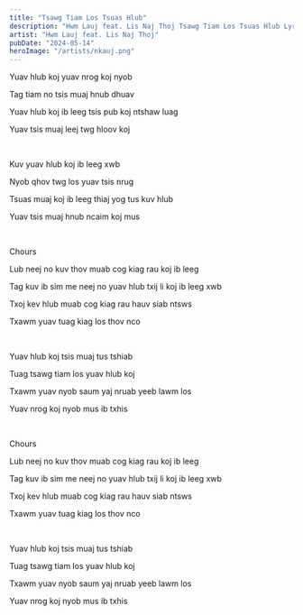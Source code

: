 ```yaml
---
title: "Tsawg Tiam Los Tsuas Hlub"
description: "Hwm Lauj feat. Lis Naj Thoj Tsawg Tiam Los Tsuas Hlub Lyrics"
artist: "Hwm Lauj feat. Lis Naj Thoj"
pubDate: "2024-05-14"
heroImage: "/artists/nkauj.png"
---
```


Yuav hlub koj yuav nrog koj nyob

Tag tiam no tsis muaj hnub dhuav

Yuav hlub koj ib leeg tsis pub koj ntshaw luag

Yuav tsis muaj leej twg hloov koj

<br />

Kuv yuav hlub koj ib leeg xwb

Nyob qhov twg los yuav tsis nrug

Tsuas muaj koj ib leeg thiaj yog tus kuv hlub

Yuav tsis muaj hnub ncaim koj mus

<br />

Chours

Lub neej no kuv thov muab cog kiag rau koj ib leeg

Tag kuv ib sim me neej no yuav hlub txij li koj ib leeg xwb

Txoj kev hlub muab cog kiag rau hauv siab ntsws

Txawm yuav tuag kiag los thov nco

<br />

Yuav hlub koj tsis muaj tus tshiab

Tuag tsawg tiam los yuav hlub koj

Txawm yuav nyob saum yaj nruab yeeb lawm los

Yuav nrog koj nyob mus ib txhis

<br />

Chours

Lub neej no kuv thov muab cog kiag rau koj ib leeg

Tag kuv ib sim me neej no yuav hlub txij li koj ib leeg xwb

Txoj kev hlub muab cog kiag rau hauv siab ntsws

Txawm yuav tuag kiag los thov nco

<br />

Yuav hlub koj tsis muaj tus tshiab

Tuag tsawg tiam los yuav hlub koj

Txawm yuav nyob saum yaj nruab yeeb lawm los

Yuav nrog koj nyob mus ib txhis
